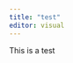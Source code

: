 ```yaml
---
title: "test"
editor: visual
---
```


This is a test 

::: {style="display: flex;"}
::: hex1

:::

::: hex2

:::

:::
